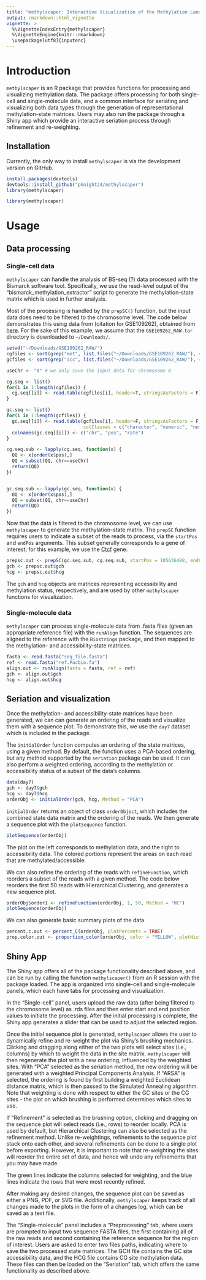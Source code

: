 ```yaml
---
title: "methylscaper: Interactive Visualization of the Methylation Landscape"
output: rmarkdown::html_vignette
vignette: >
  %\VignetteIndexEntry{methylscaper}
  %\VignetteEngine{knitr::rmarkdown}
  \usepackage[utf8]{inputenc}
---
```


# Introduction

`methylscaper` is an R package that provides functions for processing and
visualizing methylation data. The package offers processing for
both single-cell and single-molecule data, and a common interface for
seriating and visualizing both data types through the generation of
representational methylation-state matrices. Users may also run the
package through a Shiny app which provide an interactive seriation
process through refinement and re-weighting.

## Installation

Currently, the only way to install `methylscaper` is via the development version on GitHub.

```r
install.packages(devtools)
devtools::install_github("pknight24/methylscaper")
library(methylscaper)
```

```r
library(methylscaper)
```

# Usage

## Data processing

### Single-cell data

`methylscaper` can handle the analysis of BS-seq (?) data processed
with the Bismarck software tool. Specifically, we use the read-level output of
the "bismarck\_methylation\_extractor" script to generate the
methylation-state matrix which is used in further analysis.

Most of the processing is handled by the `prepSC()` function, but the
input data does need to be filtered to the chromosome level. The code
below demonstrates this using data from (citation for GSE109262),
obtained from
[here](https://www.ncbi.nlm.nih.gov/geo/query/acc.cgi?acc=GSE109262). For
the sake of this example, we assume that the `GSE109262_RAW.tar`
directory is
downloaded to `~/Downloads/`.

```r
setwd("~/Downloads/GSE109262_RAW/")
cgfiles <- sort(grep("met", list.files("~/Downloads/GSE109262_RAW/"), value = T))
gcfiles <- sort(grep("acc", list.files("~/Downloads/GSE109262_RAW/"), value = T))

useChr <- "8" # we only save the input data for chromosome 8

cg.seq <- list()
for(i in 1:length(cgfiles)) {
  cg.seq[[i]] <- read.table(cgfiles[i], header=T, stringsAsFactors = F)
}

gc.seq <- list()
for(i in 1:length(gcfiles)) {
  gc.seq[[i]] <- read.table(gcfiles[i], header=F, stringsAsFactors = F, 
                            colClasses = c("character", "numeric", "numeric"))
  colnames(gc.seq[[i]]) <- c("chr", "pos", "rate")
}

cg.seq.sub <- lapply(cg.seq, function(x) {
  QQ <- x[order(x$pos),]
  QQ = subset(QQ, chr==useChr)
  return(QQ)
})


gc.seq.sub <- lapply(gc.seq, function(x) {
  QQ <- x[order(x$pos),]
  QQ = subset(QQ, chr==useChr)
  return(QQ)
})
```

Now that the data is filtered to the chromosome level, we can use `methylscaper` to
generate the methylation-state matrix. The `prepSC` function
requires users to indicate a subset of the reads to process, via the
`startPos` and `endPos` arguments. This subset generally corresponds
to a gene of interest; for this example, we use the
[Ctcf](http://www.informatics.jax.org/marker/MGI:109447) gene.

```r
prepsc.out <- prepSC(gc.seq.sub, cg.seq.sub, startPos = 105636488, endPos = 105636993)
gch <- prepsc.out$gch
hcg <- prepsc.out$hcg
```
The `gch` and `hcg` objects are matrices representing accessibility
and methylation status, respectively, and are used by other
`methylscaper` functions for visualization.

### Single-molecule data

`methylscaper` can process single-molecule data from .fasta files
(given an appropriate reference file) with
the `runAlign` function. The sequences are aligned to the reference
with the `Biostrings` package, and then mapped to the methylation- and
accessibility-state matrices.

```r
fasta <- read.fasta("seq_file.fasta")
ref <- read.fasta("ref.Pacbio.fa")
align.out <- runAlign(fasta = fasta, ref = ref)
gch <- align.out$gch
hcg <- align.out$hcg
```

## Seriation and visualization

Once the methylation- and accessibility-state matrices have been
generated, we can can generate an ordering of the reads and visualize
them with a sequence plot. To demonstrate this, we use the `day7`
dataset which is included in the package.

The `initialOrder` function computes an ordering of the state
matrices, using a given method. By default, the function uses a
PCA-based ordering, but any method supported by the `seriation`
package can be used. It can also perform a weighted ordering,
according to the methylation or accessibility status of a subset of
the data's columns.

```r
data(day7)
gch <- day7$gch
hcg <- day7$hcg
orderObj <- initialOrder(gch, hcg, Method = "PCA")
```

`initialOrder` returns an object of class `orderObject`, which
includes the combined state data matrix and the ordering of the
reads. We then generate a sequence plot with the `plotSequence`
function.

```r
plotSequence(orderObj)
```

The plot on the left corresponds to methylation data, and the right to
accessibility data. The colored portions represent the areas on each
read that are methylated/accessible.

We can also refine the ordering of the reads with `refineFunction`,
which reorders a subset of the reads with a given method. The
code below reorders the first 50 reads with Hierarchical Clustering,
and generates a new sequence plot.

```r
orderObj$order1 <- refineFunction(orderObj, 1, 50, Method = "HC")
plotSequence(orderObj)
```

We can also generate basic summary plots of the data.

```r
percent.c.out <- percent_C(orderObj, plotPercents = TRUE)
prop.color.out <- proportion_color(orderObj, color = "YELLOW", plotHistogram = TRUE)
```



## Shiny App

The Shiny app offers all of the package functionality described above, and can be run
by calling the function `methylscaper()` from an R session with the
package loaded. The app is organized into single-cell and
single-molecule panels, which each have tabs for processing and
visualization.

In the "Single-cell" panel, users upload the raw data (after being filtered
to the chromosome level) as .rds files and then enter start and end
position values to initiate the processing. After the initial
processing is complete, the Shiny app generates a slider that can be
used to adjust the selected region. 

Once the initial sequence plot is generated, `methylscaper` allows the
user to dynamically refine and re-weight the plot via Shiny's brushing
mechanics. Clicking and dragging along either of the two plots will
select sites (i.e., columns) by which to weight the data in the site
matrix. `methylscaper` will then regenerate the plot with a new
ordering, influenced by the weighted sites. With "PCA" selected as the
seriation method, the new ordering will be generated with a weighted
Principal Components Analysis. If "ARSA" is selected, the ordering is found by first
building a weighted Euclidean distance matrix, which is then passed to
the Simulated Annealing algorithm. Note that weighting is
done with respect to either the GC sites or the CG sites - the plot on
which brushing is performed determines which sites to use.


If "Refinement" is selected as the brushing option, clicking and
dragging on the sequence plot will select reads (i.e., rows) to
reorder locally. PCA is used by default, but Hierarchical Clustering
can also be selected as the refinement method. Unlike re-weightings,
refinements to the sequence plot stack onto each other, and several
refinements can be done to a single plot before exporting. However, it
is important to note that re-weighting the sites will reorder the
entire set of data, and hence will undo any refinements that you may
have made.

The green lines indicate the columns selected for weighting, and the
blue lines indicate the rows that were most recently refined.

After making any desired changes, the sequence plot can be saved as
either a PNG, PDF, or SVG file. Additionally, `methylscaper` keeps
track of all changes made to the plots in the form of a changes log,
which can be saved as a text file.

The "Single-molecule" panel includes a "Preprocessing" tab, where
users are prompted to input two sequence FASTA files, the first
containing all of the raw reads and second containing the reference
sequence for the region of interest. Users are asked to enter two
files paths, indicating where to save the 
two processed state matrices. The GCH file contains the GC site
accessibility data,
and the HCG file contains CG site methylation data. These files can
then be loaded on the "Seriation" tab, which offers the same
functionality as described above.
